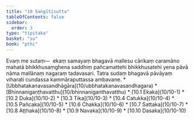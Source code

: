 ```yaml
---
title: "10 Saṅgītisutta"
tableOfContents: false
sidebar:
  order: 3
type: "tipitaka"
basket: "su"
book: "pthi"
---
```



<DynamicBreadcrumb />

<Division number="296" book="pthi" bookNo="8" page="175">

<Paragraph number="773" book="pthi">
Evaṃ me sutaṃ—  ekaṃ samayaṃ bhagavā mallesu cārikaṃ caramāno mahatā bhikkhusaṃghena saddhiṃ pañcamattehi bhikkhusatehi yena pāvā nāma mallānaṃ nagaraṃ tadavasari. Tatra sudaṃ bhagavā pāvāyaṃ viharati cundassa kammāraputtassa ambavane.

</Paragraph>
</Division>

<TableOfContents book="pthi" section="10">
* [Ubbhatakanavasandhāgāra](10/ubbhatakanavasandhagara)
* [Bhinnanigaṇṭhavatthu](10/bhinnaniganthavatthu)
* [10.1 Ekaka](10/10-1)
* [10.2 Duka](10/10-2)
* [10.3 Tika](10/10-3)
* [10.4 Catukka](10/10-4)
* [10.5 Pañcaka](10/10-5)
* [10.6 Chakka](10/10-6)
* [10.7 Sattaka](10/10-7)
* [10.8 Aṭṭhaka](10/10-8)
* [10.9 Navaka](10/10-9)
* [10.10 Dasaka](10/10-10)
</TableOfContents>